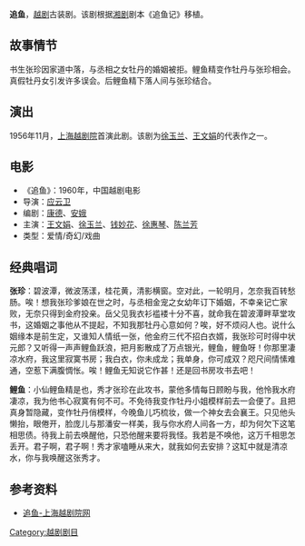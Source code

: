 '''追鱼'''，[[越剧|越剧]]古装剧。该剧根据[[湘剧|湘剧]]剧本《追鱼记》移植。

== 故事情节 ==
书生张珍因家道中落，与丞相之女牡丹的婚姻被拒。鲤鱼精变作牡丹与张珍相会。真假牡丹女引发许多误会。后鲤鱼精下落人间与张珍结合。
== 演出 ==
1956年11月，[[上海越剧院|上海越剧院]]首演此剧。该剧为[[徐玉兰|徐玉兰]]、[[王文娟|王文娟]]的代表作之一。

== 电影 ==
*《追鱼》：1960年，中国越剧电影
*导演：[[应云卫|应云卫]]
*编剧：[[康德（中国电影编剧）|康德]]、[[安娥|安娥]]
*主演：[[王文娟_(越剧演员)|王文娟]]、[[徐玉兰_(越剧演员)|徐玉兰]]、[[钱妙花|钱妙花]]、[[徐惠琴|徐惠琴]]、[[陈兰芳_(越剧演员)|陈兰芳]]
*类型：爱情/奇幻/戏曲

==经典唱词==

'''张珍'''：碧波潭，微波荡漾，桂花黄，清影横窗。空对此，一轮明月，怎奈我百转愁肠。唉！想我张珍爹娘在世之时，与丞相金宠之女幼年订下婚姻，不幸亲记亡家败，无奈只得到金府投亲。岳父见我衣衫褴褛十分不喜，就命我在碧波潭畔草堂攻书，这婚姻之事他从不提起，不知我那牡丹心意如何？唉，好不烦闷人也。说什么姻缘本是前生定，又谁知人情纸一张，他金府三代不招白衣婿，我张珍可时得中状元郎？又听得一声声鲤鱼跃浪，把月影散成了万点银光，鲤鱼，鲤鱼呀！你那里凄凉水府，我这里寂寞书房；我白衣，你未成龙；我单身，你可成双？咫尺间情愫难通，空惹下满腹惆怅。唉！鲤鱼无知说它作甚！还是回书房攻书去吧！

'''鲤鱼'''：小仙鲤鱼精是也，秀才张珍在此攻书，蒙他多情每日顾盼与我，他怜我水府凄凉，我为他书心寂寞有何不可。不免待我变作牡丹小姐模样前去一会便了。且把真身暂隐藏，变作牡丹俏模样，今晚鱼儿巧梳妆，做一个神女去会襄王。只见他头懒抬，眼倦开，脸庞儿与那潘安一样美，我与你水府人间各一方，却为何欠下这笔相思债。待我上前去唤醒他，只恐他醒来要将我怪。我若是不唤他，这万千相思怎丢开。君子啊，君子啊！秀才家嗑睡从来大，就我如何去安排？这缸中就是清凉水，你与我唤醒这张秀才。

== 参考资料 ==

*[https://web.archive.org/web/20160305031019/http://www.yueju.net/Article/ShowArticle.asp?ArticleID=27 追鱼-上海越剧院网]


[[Category:越剧剧目|Category:越剧剧目]]
